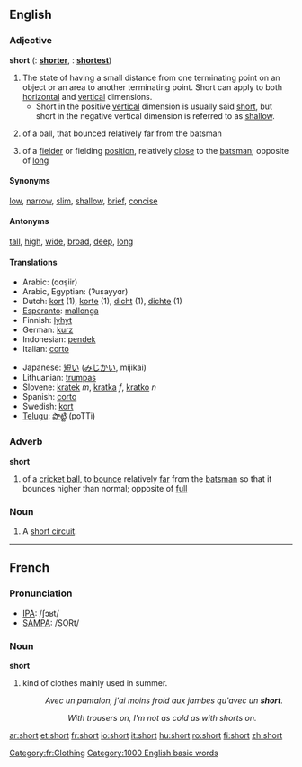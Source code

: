 ==English==

{{rank|different|care|war|390|short|able|five|need}}

===Adjective===
'''short'''  ({{compar}}: '''[[shorter]]''', {{superl}}: '''[[shortest]]''')

# The state of having a small distance from one terminating point on an object or an area to another terminating point.  Short can apply to both [[horizontal]] and [[vertical]] dimensions.
#*Short in the positive [[vertical]] dimension is usually said [[short]], but short in the negative vertical dimension is referred to as [[shallow]].
# {{cricket}} of a ball, that bounced relatively far from the batsman
# {{cricket}} of a [[fielder]] or fielding [[position]], relatively [[close]] to the [[batsman]]; opposite of [[long]]

====Synonyms====
[[low]], [[narrow]], [[slim]], [[shallow]], [[brief]], [[concise]]

====Antonyms====
[[tall]], [[high]], [[wide]], [[broad]], [[deep]], [[long]]

====Translations====
{{top}}
*Arabic: {{ARchar|[[قصير]]}} (qɑṣiir)
*Arabic, Egyptian: {{ARchar|[[قصير]]}} (ʔuṣayyɑr)
*Dutch: [[kort]] (1), [[korte]] (1), [[dicht]] (1), [[dichte]] (1)
*[[Esperanto]]: [[mallonga]]
*Finnish: [[lyhyt]]
*German: [[kurz]]
*Indonesian: [[pendek]]
*Italian: [[corto]]
{{mid}}
*Japanese: [[短い]] ([[みじかい]], mijikai)
*Lithuanian: [[trumpas]]
*Slovene: [[kratek]] ''m'', [[kratka]] ''f'', [[kratko]] ''n''
*Spanish: [[corto]]
*Swedish: [[kort]]
*[[Telugu]]: [[పొట్టి]] (poTTi)
{{bottom}}

===Adverb===
'''short'''

# {{cricket}} of a [[cricket ball]], to [[bounce]] relatively [[far]] from the [[batsman]] so that it bounces higher than normal; opposite of [[full]]

===Noun===
{{en-noun-reg}}

# A [[short circuit]].

----

==French==

===Pronunciation===
*[[w:IPA|IPA]]: /ʃɔʁt/
*[[w:SAMPA|SAMPA]]: /SORt/

===Noun===
'''short'''

# kind of clothes mainly used in summer.
#: ''Avec un pantalon, j'ai moins froid aux jambes qu'avec un '''short'''.''
#::''With trousers on, I'm not as cold as with shorts on.''
[[Category:fr:Clothing]]

[[Category:1000 English basic words]]

[[ar:short]]
[[et:short]]
[[fr:short]]
[[io:short]]
[[it:short]]
[[hu:short]]
[[ro:short]]
[[fi:short]]
[[zh:short]]